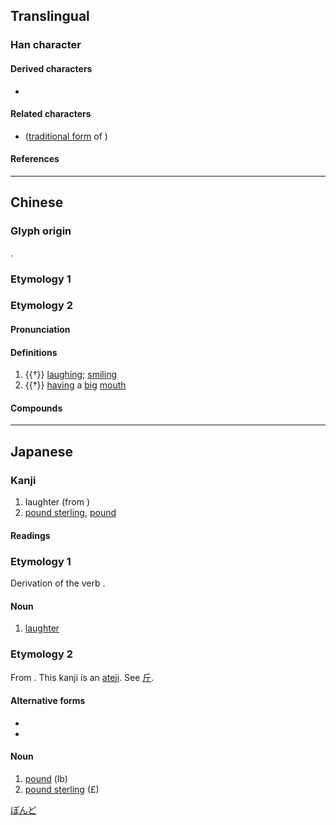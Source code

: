 {{also|聽|聴}}
{{character info}}
==Translingual==
{{Han simplified forms|聽|聴|听}}
{{stroke order|strokes=7}}

===Han character===
{{Han char|rn=30|rad=口|as=04|sn=7|four=62021|canj=RHML|ids=⿰口斤}}

====Derived characters====
* {{l|mul|[[厛]], [[𠳇]], [[𥺐]]}}

====Related characters====
* {{l|mul|聽|sc=Hani}} ([[w:Traditional Chinese|traditional form]] of {{l|mul|听|sc=Hani}})

====References====
{{Han ref|kx=0178.160|dkj=03352|dj=0396.020|hdz=10591.020|uh=542C}}

----

==Chinese==

===Glyph origin===
{{Han etym}}
{{Han compound|口|斤|c1=s|c2=p|ls=psc|t1=mouth}}.

===Etymology 1===
{{zh-see|聽}}

===Etymology 2===
{{zh-forms}}

====Pronunciation====
{{zh-pron
|m=yǐn
|ma=Zh-tīng.ogg
|c=jan5
|mc=y
|oc=y
|cat=a
}}

====Definitions====
{{zh-hanzi}}

# {{†}} [[laugh]]ing; [[smiling]]
# {{†}} [[having]] a [[big]] [[mouth]]

====Compounds====
{{zh-der|听然|听听}}

----

==Japanese==

===Kanji===
{{ja-kanji|grade=|rs=口04}}

# laughter (from {{ja-l|笑う}})
# [[pound sterling]], [[pound]]

====Readings====
{{ja-readings
|goon=ぎん
|kanon=きん
|kun=わら-う<わら-ふ, ポンド-}}

===Etymology 1===
{{ja-kanjitab|わらう|yomi=kun}}
Derivation of the verb {{m|ja|笑う|tr=warau||to laugh; to smile}}.

====Noun====
{{ja-noun|わらう}}

# {{lb|ja|literary}} [[laughter]]

===Etymology 2===
{{ja-kanjitab|ぽんど|yomi=kun|ateji=y}}
From {{bor|ja|nl|pond|sort=ほんど}}. This kanji is an [[当て字|ateji]]. See [[斤]].

====Alternative forms====
* {{l|ja|封}}
* {{l|ja|磅}}

====Noun====
{{ja-noun|ポンド}}

# [[pound]] (lb)
# [[pound sterling]] (£)

[[Category:Japanese terms spelled with ateji|ぽんど]]